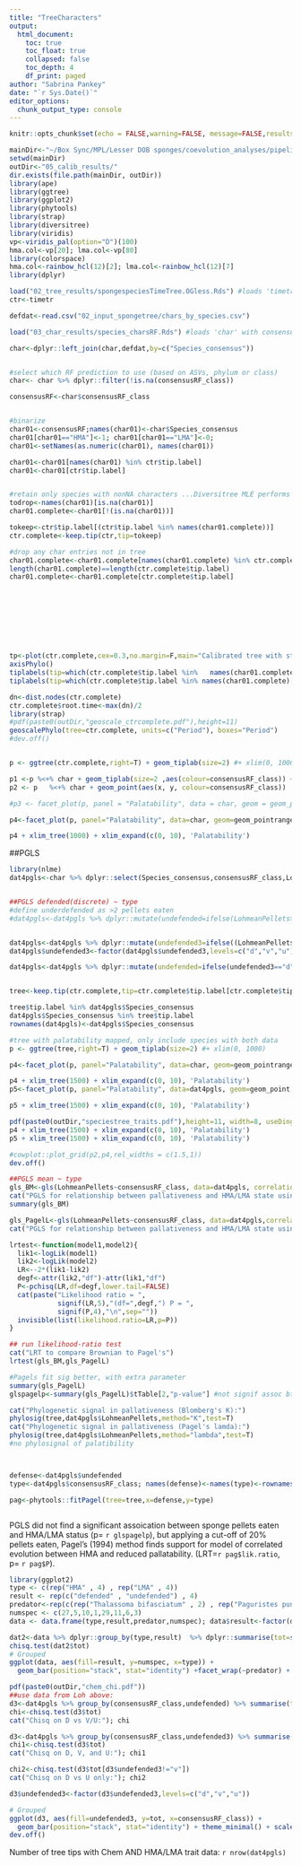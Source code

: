 ```yaml
---
title: "TreeCharacters"
output: 
  html_document:
    toc: true
    toc_float: true
    collapsed: false
    toc_depth: 4
    df_print: paged
author: "Sabrina Pankey"
date: "`r Sys.Date()`"
editor_options: 
  chunk_output_type: console
---
```


```r
knitr::opts_chunk$set(echo = FALSE,warning=FALSE, message=FALSE,results="hide",fig.width = 8,fig.height=12)
```


```r
mainDir<-"~/Box Sync/MPL/Lesser DOB sponges/coevolution_analyses/pipeline4/"
setwd(mainDir)
outDir<-"05_calib_results/"
dir.exists(file.path(mainDir, outDir))
library(ape)
library(ggtree)
library(ggplot2)
library(phytools)
library(strap)
library(diversitree)
library(viridis)
vp<-viridis_pal(option="D")(100)
hma.col<-vp[20]; lma.col<-vp[80]
library(colorspace)
hma.col<-rainbow_hcl(12)[2]; lma.col<-rainbow_hcl(12)[7]
library(dplyr)
```

```r
load("02_tree_results/spongespeciesTimeTree.OGless.Rds") #loads 'timetr', treemeta.u, cladelist&cladecols (==phylo clade colors),colsO & colsF (==WPD taxonomy colors)
ctr<-timetr

defdat<-read.csv("02_input_spongetree/chars_by_species.csv")

load("03_char_results/species_charsRF.Rds") #loads 'char' with consensusRF column containing Random-Forest microbe state predictions

char<-dplyr::left_join(char,defdat,by=c("Species_consensus"))


#select which RF prediction to use (based on ASVs, phylum or class)
char<- char %>% dplyr::filter(!is.na(consensusRF_class))

consensusRF<-char$consensusRF_class


#binarize
char01<-consensusRF;names(char01)<-char$Species_consensus
char01[char01=="HMA"]<-1; char01[char01=="LMA"]<-0; 
char01<-setNames(as.numeric(char01), names(char01))

char01<-char01[names(char01) %in% ctr$tip.label]
char01<-char01[ctr$tip.label]


#retain only species with nonNA characters ...Diversitree MLE performs poorly
todrop<-names(char01)[is.na(char01)]
char01.complete<-char01[!(is.na(char01))]

tokeep<-ctr$tip.label[(ctr$tip.label %in% names(char01.complete))]
ctr.complete<-keep.tip(ctr,tip=tokeep)

#drop any char entries not in tree
char01.complete<-char01.complete[names(char01.complete) %in% ctr.complete$tip.label]
length(char01.complete)==length(ctr.complete$tip.label)
char01.complete<-char01.complete[ctr.complete$tip.label]









tp<-plot(ctr.complete,cex=0.3,no.margin=F,main="Calibrated tree with states")
axisPhylo()
tiplabels(tip=which(ctr.complete$tip.label %in%   names(char01.complete)[char01.complete==0]),col=lma.col,pch=16,cex=1,frame="none")
tiplabels(tip=which(ctr.complete$tip.label %in% names(char01.complete)[char01.complete==1]),col=hma.col,pch=16,cex=1,frame="none")

dn<-dist.nodes(ctr.complete)
ctr.complete$root.time<-max(dn)/2
library(strap)
#pdf(paste0(outDir,"geoscale_ctrcomplete.pdf"),height=11)
geoscalePhylo(tree=ctr.complete, units=c("Period"), boxes="Period")
#dev.off()


p <- ggtree(ctr.complete,right=T) + geom_tiplab(size=2) #+ xlim(0, 1000)

p1 <-p %<+% char + geom_tiplab(size=2 ,aes(colour=consensusRF_class)) + xlim_tree(1000) + scale_color_manual(values=c(lma.col,hma.col))
p2 <- p   %<+% char + geom_point(aes(x, y, colour=consensusRF_class))  + xlim_tree(1000) + scale_color_manual(values=c(lma.col,hma.col))

#p3 <- facet_plot(p, panel = "Palatability", data = char, geom = geom_point, mapping = aes(x = LohmeanPellets,color=consensusRF_class))

p4<-facet_plot(p, panel="Palatability", data=char, geom=geom_pointrange, mapping=aes(x=LohmeanPellets,xmin=LohmeanPellets-Lohsdpellets, xmax=LohmeanPellets+Lohsdpellets,color=consensusRF_class)) + scale_color_manual(values=c(lma.col,hma.col))

p4 + xlim_tree(1000) + xlim_expand(c(0, 10), 'Palatability')


```

##PGLS
```r
library(nlme)
dat4pgls<-char %>% dplyr::select(Species_consensus,consensusRF_class,LohmeanPellets,Lohsdpellets) %>% dplyr::filter(!is.na(LohmeanPellets)) %>% dplyr::filter(Species_consensus %in% ctr.complete$tip.label)


##PGLS defended(discrete) ~ type
#define underdefended as >2 pellets eaten
#dat4pgls<-dat4pgls %>% dplyr::mutate(undefended=ifelse(LohmeanPellets>2,"u","d"))


dat4pgls<-dat4pgls %>% dplyr::mutate(undefended3=ifelse((LohmeanPellets-Lohsdpellets)>6,"u",ifelse((LohmeanPellets+Lohsdpellets)<6,"d","v")))
dat4pgls$undefended3<-factor(dat4pgls$undefended3,levels=c("d","v","u"))

dat4pgls<-dat4pgls %>% dplyr::mutate(undefended=ifelse(undefended3=="d","d","u"))


tree<-keep.tip(ctr.complete,tip=ctr.complete$tip.label[ctr.complete$tip.label %in% dat4pgls$Species_consensus])

tree$tip.label %in% dat4pgls$Species_consensus
dat4pgls$Species_consensus %in% tree$tip.label 
rownames(dat4pgls)<-dat4pgls$Species_consensus

#tree with palatability mapped, only include species with both data
p <- ggtree(tree,right=T) + geom_tiplab(size=2) #+ xlim(0, 1000)

p4<-facet_plot(p, panel="Palatability", data=char, geom=geom_pointrange, mapping=aes(x=LohmeanPellets,xmin=LohmeanPellets-Lohsdpellets, xmax=LohmeanPellets+Lohsdpellets,color=consensusRF_class))+ scale_color_manual(values=c(hma.col,lma.col))

p4 + xlim_tree(1500) + xlim_expand(c(0, 10), 'Palatability')
p5<-facet_plot(p, panel="Palatability", data=dat4pgls, geom=geom_point, mapping=aes(x=LohmeanPellets,color=undefended3))+ scale_color_manual(values=c("gray20","gray60","gray80"))

p5 + xlim_tree(1500) + xlim_expand(c(0, 10), 'Palatability')

pdf(paste0(outDir,"speciestree_traits.pdf"),height=11, width=8, useDingbats = F)
p4 + xlim_tree(1500) + xlim_expand(c(0, 10), 'Palatability')
p5 + xlim_tree(1500) + xlim_expand(c(0, 10), 'Palatability')

#cowplot::plot_grid(p2,p4,rel_widths = c(1.5,1))
dev.off()

##PGLS mean ~ type
gls_BM<-gls(LohmeanPellets~consensusRF_class, data=dat4pgls, correlation=corBrownian(1,tree))
cat("PGLS for relationship between pallativeness and HMA/LMA state using Brownian Motion")
summary(gls_BM)

gls_PagelL<-gls(LohmeanPellets~consensusRF_class, data=dat4pgls,correlation=corPagel(1,tree))
cat("PGLS for relationship between pallativeness and HMA/LMA state using Pagel's lambda")

lrtest<-function(model1,model2){
  lik1<-logLik(model1)
  lik2<-logLik(model2)
  LR<--2*(lik1-lik2)
  degf<-attr(lik2,"df")-attr(lik1,"df")
  P<-pchisq(LR,df=degf,lower.tail=FALSE)
  cat(paste("Likelihood ratio = ",
            signif(LR,5),"(df=",degf,") P = ",
            signif(P,4),"\n",sep=""))
  invisible(list(likelihood.ratio=LR,p=P))
}

## run likelihood-ratio test
cat("LRT to compare Brownian to Pagel's")
lrtest(gls_BM,gls_PagelL)

#Pagels fit sig better, with extra parameter
summary(gls_PagelL)
glspagelp<-summary(gls_PagelL)$tTable[2,"p-value"] #not signif assoc btween traits

cat("Phylogenetic signal in pallativeness (Blomberg's K):")
phylosig(tree,dat4pgls$LohmeanPellets,method="K",test=T)
cat("Phylogenetic signal in pallativeness (Pagel's lamda):")
phylosig(tree,dat4pgls$LohmeanPellets,method="lambda",test=T)
#no phylosignal of palatibility



defense<-dat4pgls$undefended
type<-dat4pgls$consensusRF_class; names(defense)<-names(type)<-rownames(dat4pgls)

pag<-phytools::fitPagel(tree=tree,x=defense,y=type)



```

PGLS did not find a significant assoication between sponge pellets eaten and HMA/LMA status (p= `r glspagelp`), but applying a cut-off of 20% pellets eaten, Pagel's (1994) method finds support for model of correlated evolution between HMA and reduced pallatability. (LRT=`r pag$lik.ratio`, p= `r pag$P`).
```r
library(ggplot2)
type <- c(rep("HMA" , 4) , rep("LMA" , 4))
result <- rep(c("defended" , "undefended") , 4)
predator<-rep(c(rep("Thalassoma bifasciatum" , 2) , rep("Paguristes puncticeps" , 2) ),2)
numspec <- c(27,5,10,1,29,11,6,3)
data <- data.frame(type,result,predator,numspec); data$result<-factor(data$result,levels=c("undefended","defended"))

dat2<-data %>% dplyr::group_by(type,result)  %>% dplyr::summarise(tot=sum(numspec))
chisq.test(dat2$tot)
# Grouped
ggplot(data, aes(fill=result, y=numspec, x=type)) + 
  geom_bar(position="stack", stat="identity") +facet_wrap(~predator) + theme_minimal() + scale_fill_grey()

pdf(paste0(outDir,"chem_chi.pdf"))
##use data from Loh above:
d3<-dat4pgls %>% group_by(consensusRF_class,undefended) %>% summarise(tot=n())
chi<-chisq.test(d3$tot)
cat("Chisq on D vs V/U:"); chi

d3<-dat4pgls %>% group_by(consensusRF_class,undefended3) %>% summarise(tot=n())
chi1<-chisq.test(d3$tot)
cat("Chisq on D, V, and U:"); chi1

chi2<-chisq.test(d3$tot[d3$undefended3!="v"])
cat("Chisq on D vs U only:"); chi2

d3$undefended3<-factor(d3$undefended3,levels=c("d","v","u"))

# Grouped
ggplot(d3, aes(fill=undefended3, y=tot, x=consensusRF_class)) + 
  geom_bar(position="stack", stat="identity") + theme_minimal() + scale_fill_grey()
dev.off()
```



Number of tree tips with Chem AND HMA/LMA trait data: `r nrow(dat4pgls)`